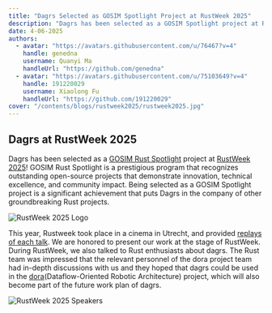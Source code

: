 ```yaml
---
title: "Dagrs Selected as GOSIM Spotlight Project at RustWeek 2025"
description: "Dagrs has been selected as a GOSIM Spotlight project at RustWeek 2025, showcasing its approach to task scheduling and flow-based programming in Rust."
date: 4-06-2025
authors:
  - avatar: "https://avatars.githubusercontent.com/u/76467?v=4"
    handle: genedna
    username: Quanyi Ma
    handleUrl: "https://github.com/genedna"
  - avatar: "https://avatars.githubusercontent.com/u/75103649?v=4"
    handle: 191220029
    username: Xiaolong Fu
    handleUrl: "https://github.com/191220029"
cover: "/contents/blogs/rustweek2025/rustweek2025.jpg"
---
```


## Dagrs at RustWeek 2025

Dagrs has been selected as a [GOSIM Rust Spotlight](https://spotlight.gosim.org/rust2025) project at [RustWeek 2025](https://rustweek.org/)! 
GOSIM Rust Spotlight is a prestigious program that recognizes outstanding open-source projects that demonstrate innovation, technical excellence, and community impact. Being selected as a GOSIM Spotlight project is a significant achievement that puts Dagrs in the company of other groundbreaking Rust projects.

![RustWeek 2025 Logo](/contents/blogs/rustweek2025/rustweek2025-logo.jpg "RustWeek 2025 Logo")

This year, Rustweek took place in a cinema in Utrecht, and provided [replays of each talk](https://rustweek.org/live).
We are honored to present our work at the stage of RustWeek. During RustWeek, we also talked to Rust enthusiasts about dagrs.
The Rust team was impressed that the relevant personnel of the dora project team had in-depth discussions with us 
and they hoped that dagrs could be used in the [dora](https://github.com/dora-rs/dora)(Dataflow-Oriented Robotic Architecture) project, 
which will also become part of the future work plan of dagrs.

![RustWeek 2025 Speakers](/contents/blogs/rustweek2025/speakers.png "RustWeek 2025 Speakers")
